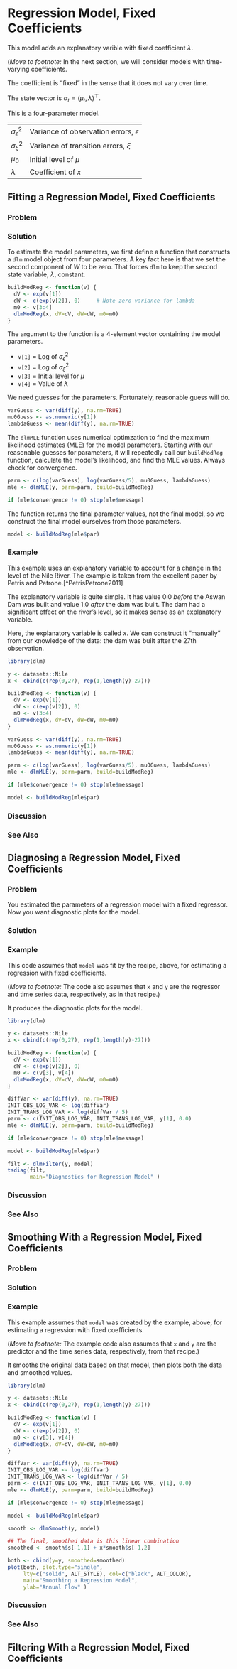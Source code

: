 # Regression Model, Fixed Coefficients {#regressionFixed}

This model adds an explanatory varible with fixed coefficient $\lambda$.

(*Move to footnote:* In the next section, we will consider models with time-varying coefficients.

The coefficient is "fixed" in the sense that it does not vary over time.

\begin{eqnarray*}
  y_{t} & = & \mu_{t} + \lambda x_{t} + \epsilon_{t}, \qquad \epsilon_{t} \sim N(0, \sigma_{\epsilon}^{2}) \\
  \mu_{t} & = & \mu_{t-1} + \xi_{t}, \qquad \xi_{t} \sim N(0,\sigma_{\xi}^{2}) \\
\end{eqnarray*}

The state vector is $\alpha_{t} = (\mu_{t}, \lambda)^{\top}$.

This is a four-parameter model.

-----------------------  ---------------------------------------------
$\sigma_{\epsilon}^2$    Variance of observation errors, $\epsilon$
$\sigma_{\xi}^2$         Variance of transition errors, $\xi$
$\mu_{0}$                Initial level of $\mu$
$\lambda$                Coefficient of $x$
-----------------------  ---------------------------------------------

## Fitting a Regression Model, Fixed Coefficients

### Problem {-}

### Solution {-}

To estimate the model parameters, we first
define a function that constructs a `dlm` model object from four parameters.
A key fact here is that we set the second component of $W$ to be zero.
That forces `dlm` to keep the second state variable, $\lambda$, constant.

```r
buildModReg <- function(v) {
  dV <- exp(v[1])
  dW <- c(exp(v[2]), 0)     # Note zero variance for lambda
  m0 <- v[3:4]
  dlmModReg(x, dV=dV, dW=dW, m0=m0)
}
```

The argument to the function is a 4-element vector
containing the model parameters.

* `v[1]` = Log of $\sigma_{\epsilon}^2$
* `v[2]` = Log of $\sigma_{\xi}^2$
* `v[3]` = Initial level for $\mu$
* `v[4]` = Value of $\lambda$

We need guesses for the parameters.
Fortunately, reasonable guess will do.

```r
varGuess <- var(diff(y), na.rm=TRUE)
mu0Guess <- as.numeric(y[1])
lambdaGuess <- mean(diff(y), na.rm=TRUE)
```

The `dlmMLE` function uses numerical optimzation
to find the maximum likelihood estimates (MLE) for the model parameters.
Starting with our reasonable guesses for parameters,
it will repeatedly call our `buildModReg` function,
calculate the model's likelihood, and find the MLE values.
Always check for convergence.

```r
parm <- c(log(varGuess), log(varGuess/5), mu0Guess, lambdaGuess)
mle <- dlmMLE(y, parm=parm, build=buildModReg)

if (mle$convergence != 0) stop(mle$message)
```

The function returns the final parameter values, not the final model,
so we construct the final model ourselves from those parameters.

```r
model <- buildModReg(mle$par)
```

### Example {-}

This example uses an explanatory variable to account for a change in the level of the Nile River.
The example is taken from the excellent paper by Petris and Petrone.[^PetrisPetrone2011]

The explanatory variable is quite simple.
It has value 0.0 *before* the Aswan Dam was built
and value 1.0 *after* the dam was built.
The dam had a significant effect on the river's level,
so it makes sense as an explanatory variable.

Here, the explanatory variable is called $x$.
We can construct it "manually" from our knowledge of the data:
the dam was built after the 27th observation.

```r
library(dlm)

y <- datasets::Nile
x <- cbind(c(rep(0,27), rep(1,length(y)-27)))

buildModReg <- function(v) {
  dV <- exp(v[1])
  dW <- c(exp(v[2]), 0)
  m0 <- v[3:4]
  dlmModReg(x, dV=dV, dW=dW, m0=m0)
}

varGuess <- var(diff(y), na.rm=TRUE)
mu0Guess <- as.numeric(y[1])
lambdaGuess <- mean(diff(y), na.rm=TRUE)

parm <- c(log(varGuess), log(varGuess/5), mu0Guess, lambdaGuess)
mle <- dlmMLE(y, parm=parm, build=buildModReg)

if (mle$convergence != 0) stop(mle$message)

model <- buildModReg(mle$par)
```

### Discussion {-}

### See Also {-}

## Diagnosing a Regression Model, Fixed Coefficients {#diagnoseRegressionFixed}

### Problem {-}
You estimated the parameters of a regression model
with a fixed regressor.
Now you want diagnostic plots for the model.

### Solution {-}

### Example {-}
This code assumes that `model` was fit by the recipe, above,
for estimating a regression with fixed coefficients.

(*Move to footnote:* The code also assumes that `x` and `y`
 are the regressor and time series data, respectively, as in that recipe.)

It produces the diagnostic plots for the model.

```r
library(dlm)

y <- datasets::Nile
x <- cbind(c(rep(0,27), rep(1,length(y)-27)))

buildModReg <- function(v) {
  dV <- exp(v[1])
  dW <- c(exp(v[2]), 0)
  m0 <- c(v[3], v[4])
  dlmModReg(x, dV=dV, dW=dW, m0=m0)
}

diffVar <- var(diff(y), na.rm=TRUE)
INIT_OBS_LOG_VAR <- log(diffVar)
INIT_TRANS_LOG_VAR <- log(diffVar / 5)
parm <- c(INIT_OBS_LOG_VAR, INIT_TRANS_LOG_VAR, y[1], 0.0)
mle <- dlmMLE(y, parm=parm, build=buildModReg)

if (mle$convergence != 0) stop(mle$message)

model <- buildModReg(mle$par)
```

```r
filt <- dlmFilter(y, model)
tsdiag(filt,
       main="Diagnostics for Regression Model" )
```

### Discussion {-}

### See Also {-}

## Smoothing With a Regression Model, Fixed Coefficients {#smoothRegressionFixed}

### Problem {-}

### Solution {-}

### Example {-}
This example assumes that `model` was created by the example, above,
for estimating a regression with fixed coefficients.

(*Move to footnote:* The example code also assumes that `x` and `y`
 are the predictor and the time series data, respectively, from that recipe.)

It smooths the original data based on that model,
then plots both the data and smoothed values.
```r
library(dlm)

y <- datasets::Nile
x <- cbind(c(rep(0,27), rep(1,length(y)-27)))

buildModReg <- function(v) {
  dV <- exp(v[1])
  dW <- c(exp(v[2]), 0)
  m0 <- c(v[3], v[4])
  dlmModReg(x, dV=dV, dW=dW, m0=m0)
}

diffVar <- var(diff(y), na.rm=TRUE)
INIT_OBS_LOG_VAR <- log(diffVar)
INIT_TRANS_LOG_VAR <- log(diffVar / 5)
parm <- c(INIT_OBS_LOG_VAR, INIT_TRANS_LOG_VAR, y[1], 0.0)
mle <- dlmMLE(y, parm=parm, build=buildModReg)

if (mle$convergence != 0) stop(mle$message)

model <- buildModReg(mle$par)
```

```r
smooth <- dlmSmooth(y, model)

## The final, smoothed data is this linear combination
smoothed <- smooth$s[-1,1] + x*smooth$s[-1,2]

both <- cbind(y=y, smoothed=smoothed)
plot(both, plot.type="single",
     lty=c("solid", ALT_STYLE), col=c("black", ALT_COLOR),
     main="Smoothing a Regression Model",
     ylab="Annual Flow" )
```

### Discussion {-}

### See Also {-}


## Filtering With a Regression Model, Fixed Coefficients
